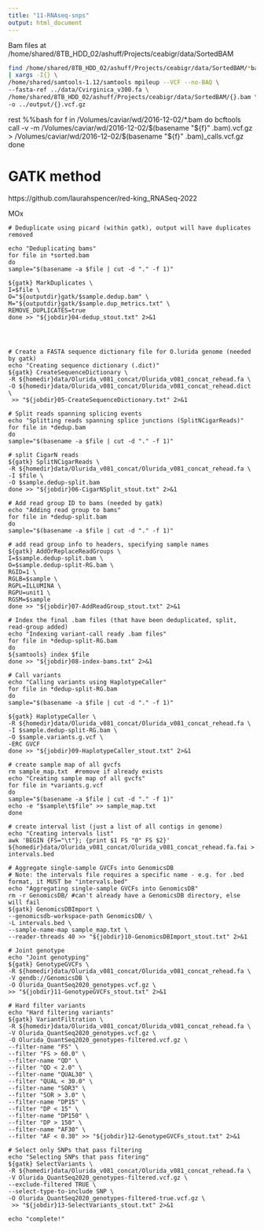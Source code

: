 ```yaml
---
title: "11-RNAseq-snps"
output: html_document
---
```


Bam files at 
/home/shared/8TB_HDD_02/ashuff/Projects/ceabigr/data/SortedBAM
```bash
find /home/shared/8TB_HDD_02/ashuff/Projects/ceabigr/data/SortedBAM/*bam | xargs basename -s .bam \
| xargs -I{} \
/home/shared/samtools-1.12/samtools mpileup --VCF --no-BAQ \
--fasta-ref ../data/Cvirginica_v300.fa \
/home/shared/8TB_HDD_02/ashuff/Projects/ceabigr/data/SortedBAM/{}.bam \
-o ../output/{}.vcf.gz
```
rest
%%bash
for f in /Volumes/caviar/wd/2016-12-02/*.bam
do
bcftools \
call -v -m /Volumes/caviar/wd/2016-12-02/$(basename "${f}" .bam).vcf.gz \
> /Volumes/caviar/wd/2016-12-02/$(basename "${f}" .bam)_calls.vcf.gz
done



# GATK method

https://github.com/laurahspencer/red-king_RNASeq-2022


MOx

```
# Deduplicate using picard (within gatk), output will have duplicates removed 

echo "Deduplicating bams"
for file in *sorted.bam
do
sample="$(basename -a $file | cut -d "." -f 1)"

${gatk} MarkDuplicates \
I=$file \
O="${outputdir}gatk/$sample.dedup.bam" \
M="${outputdir}gatk/$sample.dup_metrics.txt" \
REMOVE_DUPLICATES=true
done >> "${jobdir}04-dedup_stout.txt" 2>&1




# Create a FASTA sequence dictionary file for O.lurida genome (needed by gatk)
echo "Creating sequence dictionary (.dict)" 
${gatk} CreateSequenceDictionary \
-R ${homedir}data/Olurida_v081_concat/Olurida_v081_concat_rehead.fa \
-O ${homedir}data/Olurida_v081_concat/Olurida_v081_concat_rehead.dict \
 >> "${jobdir}05-CreateSequenceDictionary.txt" 2>&1

# Split reads spanning splicing events 
echo "Splitting reads spanning splice junctions (SplitNCigarReads)"
for file in *dedup.bam
do
sample="$(basename -a $file | cut -d "." -f 1)"

# split CigarN reads
${gatk} SplitNCigarReads \
-R ${homedir}data/Olurida_v081_concat/Olurida_v081_concat_rehead.fa \
-I $file \
-O $sample.dedup-split.bam
done >> "${jobdir}06-CigarNSplit_stout.txt" 2>&1

# Add read group ID to bams (needed by gatk)
echo "Adding read group to bams" 
for file in *dedup-split.bam
do
sample="$(basename -a $file | cut -d "." -f 1)"

# add read group info to headers, specifying sample names 
${gatk} AddOrReplaceReadGroups \
I=$sample.dedup-split.bam \
O=$sample.dedup-split-RG.bam \
RGID=1 \
RGLB=$sample \
RGPL=ILLUMINA \
RGPU=unit1 \
RGSM=$sample
done >> "${jobdir}07-AddReadGroup_stout.txt" 2>&1

# Index the final .bam files (that have been deduplicated, split, read-group added)
echo "Indexing variant-call ready .bam files"
for file in *dedup-split-RG.bam
do
${samtools} index $file 
done >> "${jobdir}08-index-bams.txt" 2>&1

# Call variants 
echo "Calling variants using HaplotypeCaller"
for file in *dedup-split-RG.bam
do
sample="$(basename -a $file | cut -d "." -f 1)"

${gatk} HaplotypeCaller \
-R ${homedir}data/Olurida_v081_concat/Olurida_v081_concat_rehead.fa \
-I $sample.dedup-split-RG.bam \
-O $sample.variants.g.vcf \
-ERC GVCF
done >> "${jobdir}09-HaplotypeCaller_stout.txt" 2>&1

# create sample map of all gvcfs
rm sample_map.txt  #remove if already exists 
echo "Creating sample map of all gvcfs"
for file in *variants.g.vcf
do
sample="$(basename -a $file | cut -d "." -f 1)"
echo -e "$sample\t$file" >> sample_map.txt
done

# create interval list (just a list of all contigs in genome)
echo "Creating intervals list"
awk 'BEGIN {FS="\t"}; {print $1 FS "0" FS $2}' ${homedir}data/Olurida_v081_concat/Olurida_v081_concat_rehead.fa.fai > intervals.bed 

# Aggregate single-sample GVCFs into GenomicsDB
# Note: the intervals file requires a specific name - e.g. for .bed format, it MUST be "intervals.bed"
echo "Aggregating single-sample GVCFs into GenomicsDB"
rm -r GenomicsDB/ #can't already have a GenomicsDB directory, else will fail 
${gatk} GenomicsDBImport \
--genomicsdb-workspace-path GenomicsDB/ \
-L intervals.bed \
--sample-name-map sample_map.txt \
--reader-threads 40 >> "${jobdir}10-GenomicsDBImport_stout.txt" 2>&1

# Joint genotype 
echo "Joint genotyping"
${gatk} GenotypeGVCFs \
-R ${homedir}data/Olurida_v081_concat/Olurida_v081_concat_rehead.fa \
-V gendb://GenomicsDB \
-O Olurida_QuantSeq2020_genotypes.vcf.gz \
>> "${jobdir}11-GenotypeGVCFs_stout.txt" 2>&1

# Hard filter variants 
echo "Hard filtering variants"
${gatk} VariantFiltration \
-R ${homedir}data/Olurida_v081_concat/Olurida_v081_concat_rehead.fa \
-V Olurida_QuantSeq2020_genotypes.vcf.gz \
-O Olurida_QuantSeq2020_genotypes-filtered.vcf.gz \
--filter-name "FS" \
--filter "FS > 60.0" \
--filter-name "QD" \
--filter "QD < 2.0" \
--filter-name "QUAL30" \
--filter "QUAL < 30.0" \
--filter-name "SOR3" \
--filter "SOR > 3.0" \
--filter-name "DP15" \
--filter "DP < 15" \
--filter-name "DP150" \
--filter "DP > 150" \
--filter-name "AF30" \
--filter "AF < 0.30" >> "${jobdir}12-GenotypeGVCFs_stout.txt" 2>&1

# Select only SNPs that pass filtering
echo "Selecting SNPs that pass fitering"
${gatk} SelectVariants \
-R ${homedir}data/Olurida_v081_concat/Olurida_v081_concat_rehead.fa \
-V Olurida_QuantSeq2020_genotypes-filtered.vcf.gz \
--exclude-filtered TRUE \
--select-type-to-include SNP \
-O Olurida_QuantSeq2020_genotypes-filtered-true.vcf.gz \
 >> "${jobdir}13-SelectVariants_stout.txt" 2>&1

echo "complete!"
```




